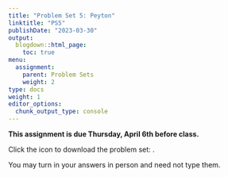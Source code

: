 ```yaml
---
title: "Problem Set 5: Peyton"
linktitle: "PS5"
publishDate: "2023-03-30"
output:
  blogdown::html_page:
    toc: true
menu:
  assignment:
    parent: Problem Sets
    weight: 2
type: docs
weight: 1
editor_options:
  chunk_output_type: console
---
```



:::fyi
**This assignment is due Thursday, April 6th before class.**

Click the icon to download the problem set: [<i class="fas fa-file-download"></i>](/ps/PS5.pdf).

You may turn in your answers in person and need not type them.
:::
